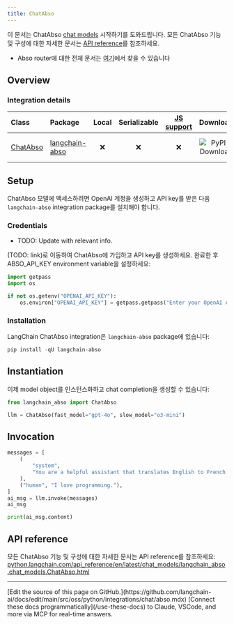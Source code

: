 ```yaml
---
title: ChatAbso
---
```


이 문서는 ChatAbso [chat models](https://python.langchain.com/docs/concepts/chat_models/) 시작하기를 도와드립니다. 모든 ChatAbso 기능 및 구성에 대한 자세한 문서는 [API reference](https://python.langchain.com/api_reference/en/latest/chat_models/langchain_abso.chat_models.ChatAbso.html)를 참조하세요.

- Abso router에 대한 전체 문서는 [여기]([abso.ai](https://abso.ai))에서 찾을 수 있습니다

## Overview

### Integration details

| Class | Package | Local | Serializable | [JS support](https://js.langchain.com/docs/integrations/chat/abso) | Downloads | Version |
| :--- | :--- | :---: | :---: |  :---: | :---: | :---: |
| [ChatAbso](https://python.langchain.com/api_reference/en/latest/chat_models/langchain_abso.chat_models.ChatAbso.html) | [langchain-abso](https://python.langchain.com/api_reference/en/latest/abso_api_reference.html) | ❌ | ❌ | ❌ | ![PyPI - Downloads](https://img.shields.io/pypi/dm/langchain-abso?style=flat-square&label=%20) | ![PyPI - Version](https://img.shields.io/pypi/v/langchain-abso?style=flat-square&label=%20) |

## Setup

ChatAbso 모델에 액세스하려면 OpenAI 계정을 생성하고 API key를 받은 다음 `langchain-abso` integration package를 설치해야 합니다.

### Credentials

- TODO: Update with relevant info.

(TODO: link)로 이동하여 ChatAbso에 가입하고 API key를 생성하세요. 완료한 후 ABSO_API_KEY environment variable을 설정하세요:

```python
import getpass
import os

if not os.getenv("OPENAI_API_KEY"):
    os.environ["OPENAI_API_KEY"] = getpass.getpass("Enter your OpenAI API key: ")
```

### Installation

LangChain ChatAbso integration은 `langchain-abso` package에 있습니다:

```python
pip install -qU langchain-abso
```

## Instantiation

이제 model object를 인스턴스화하고 chat completion을 생성할 수 있습니다:

```python
from langchain_abso import ChatAbso

llm = ChatAbso(fast_model="gpt-4o", slow_model="o3-mini")
```

## Invocation

```python
messages = [
    (
        "system",
        "You are a helpful assistant that translates English to French. Translate the user sentence.",
    ),
    ("human", "I love programming."),
]
ai_msg = llm.invoke(messages)
ai_msg
```

```python
print(ai_msg.content)
```

## API reference

모든 ChatAbso 기능 및 구성에 대한 자세한 문서는 API reference를 참조하세요: [python.langchain.com/api_reference/en/latest/chat_models/langchain_abso.chat_models.ChatAbso.html](https://python.langchain.com/api_reference/en/latest/chat_models/langchain_abso.chat_models.ChatAbso.html)

---

<Callout icon="pen-to-square" iconType="regular">
    [Edit the source of this page on GitHub.](https://github.com/langchain-ai/docs/edit/main/src/oss/python/integrations/chat/abso.mdx)
</Callout>
<Tip icon="terminal" iconType="regular">
    [Connect these docs programmatically](/use-these-docs) to Claude, VSCode, and more via MCP for    real-time answers.
</Tip>
